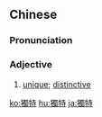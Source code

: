 {{also|独特}}
==Chinese==
{{zh-forms|s=独特}}

===Pronunciation===
{{zh-pron
|m=dútè
|c=duk6 dak6
|mn=to̍k-te̍k
|cat=a
}}

===Adjective===
{{zh-adj}}

# [[unique]]; [[distinctive]]

[[ko:獨特]]
[[hu:獨特]]
[[ja:獨特]]